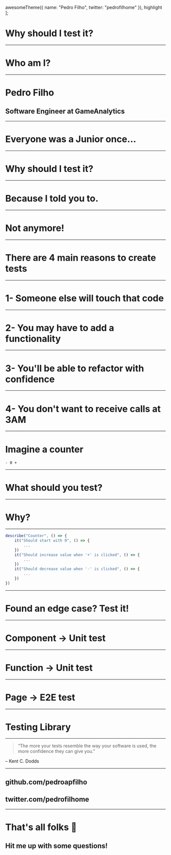 


  awesomeTheme({ name: "Pedro Filho", twitter: "pedrofilhome" }),
  highlight
];

# Why should I test it?

---

# Who am I?

---

# Pedro Filho

## Software Engineer at GameAnalytics

---

# Everyone was a Junior once...

---

# Why should I test it?

---

# Because I told you to.

---

# Not anymore!

---

# There are 4 main reasons to create tests

---

# 1- Someone else will touch that code

---

# 2- You may have to add a functionality

---

# 3- You'll be able to refactor with confidence

---

# 4- You don't want to receive calls at 3AM

---

# Imagine a counter

`- 0 +`

---

# What should you test?

---

# Why?

---

```js
describe("Counter", () => {
    it("Should start with 0", () => {
        ...
    })
    it("Should increase value when '+' is clicked", () => {
        ...
    })
    it("Should decrease value when '-' is clicked", () => {
        ...
    })
})
```

---

# Found an edge case? Test it!

---

# Component -> Unit test

---

# Function -> Unit test

---

# Page -> E2E test

---

# Testing Library

---

> “The more your tests resemble the way your software is used, the more confidence they can give you.”

– Kent C. Dodds

---

## github.com/pedroapfilho

## twitter.com/pedrofilhome

---

# That's all folks 👋

## Hit me up with some questions!
